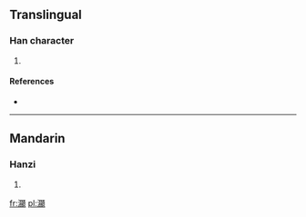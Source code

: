 ==Translingual==

===Han character===
{{Han char|rn=85|rad=水|as=23|sn=26|four=3618<sub>6</sub>|canj=水日火金 (EAFC)}}

# {{defn|Han|sort=水23}}

====References====
* {{Han ref|kx=0664.210|dkj=18835|dj=1073.100|hdz=31798.130|uh=7066|ud=28774|bh=F96C|bd=63852}}

----

==Mandarin==

===Hanzi===
{{cmn-hanzi|pin=[[xiǎn]] ([[xian3]])|wg=hsien<sup>3</sup>}}

# {{defn|lang=cmn|sort=水23}}

[[fr:灦]]
[[pl:灦]]